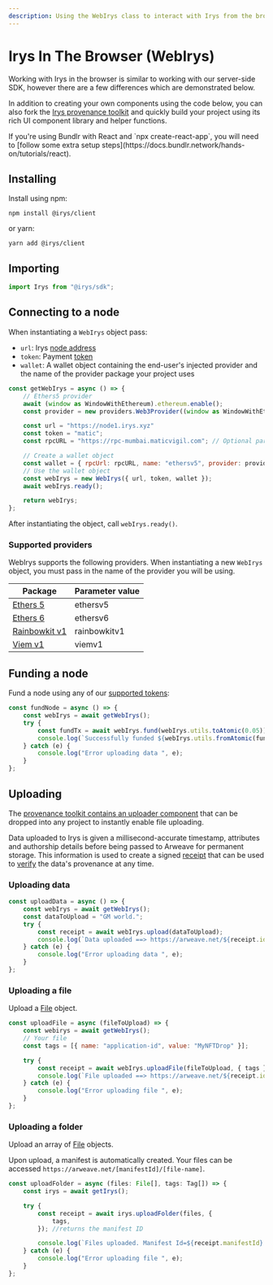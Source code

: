 ```yaml
---
description: Using the WebIrys class to interact with Irys from the browser
---
```



# Irys In The Browser (WebIrys)

Working with Irys in the browser is similar to working with our server-side SDK, however there are a few differences which are demonstrated below.

In addition to creating your own components using the code below, you can also fork the [Irys provenance
toolkit](/developer-docs/provenance-toolkit) and quickly build your project using its rich UI component library and
helper functions.

<Callout emoji="🚀">
	If you're using Bundlr with React and `npx create-react-app`, you will need to [follow some extra setup
	steps](https://docs.bundlr.network/hands-on/tutorials/react).
</Callout>

## Installing

Install using npm:

```console
npm install @irys/client
```

or yarn:

```console
yarn add @irys/client
```

## Importing

```js
import Irys from "@irys/sdk";
```

## Connecting to a node

When instantiating a `WebIrys` object pass:

-   `url`: Irys [node address](/overview/nodes)
-   `token`: Payment [token](/overview/supported-tokens)
-   `wallet`: A wallet object containing the end-user's injected provider and the name of the provider package your project uses

```js
const getWebIrys = async () => {
	// Ethers5 provider
	await (window as WindowWithEthereum).ethereum.enable();
	const provider = new providers.Web3Provider((window as WindowWithEthereum).ethereum);

	const url = "https://node1.irys.xyz"
	const token = "matic";
	const rpcURL = "https://rpc-mumbai.maticvigil.com"; // Optional parameter

	// Create a wallet object
	const wallet = { rpcUrl: rpcURL, name: "ethersv5", provider: provider };
	// Use the wallet object
	const webIrys = new WebIrys({ url, token, wallet });
	await webIrys.ready();

	return webIrys;
};

```

After instantiating the object, call `webIrys.ready()`.

### Supported providers

WebIrys supports the following providers. When instantiating a new `WebIrys` object, you must pass in the name of the provider you will be using.

| Package                                        | Parameter value |
| ---------------------------------------------- | --------------- |
| [ Ethers 5 ](https://docs.ethers.org/v5/)      | ethersv5        |
| [ Ethers 6 ](https://docs.ethers.org/v6/)      | ethersv6        |
| [ Rainbowkit v1 ](https://www.rainbowkit.com/) | rainbowkitv1    |
| [ Viem v1 ](https://viem.sh/)                  | viemv1          |

## Funding a node

Fund a node using any of our [supported tokens](/overview/supported-tokens):

```js
const fundNode = async () => {
	const webIrys = await getWebIrys();
	try {
		const fundTx = await webIrys.fund(webIrys.utils.toAtomic(0.05));
		console.log(`Successfully funded ${webIrys.utils.fromAtomic(fundTx.quantity)} ${webIrys.token}`);
	} catch (e) {
		console.log("Error uploading data ", e);
	}
};
```

## Uploading

The [provenance toolkit contains an uploader component](/developer-docs/provenance-toolkit/uploader) that can be dropped into any project to instantly enable file uploading.

Data uploaded to Irys is given a millisecond-accurate timestamp, attributes and authorship details before being passed to Arweave for permanent storage. This information is used to create a signed [receipt](/learn/receipts) that can be used to [verify](/developer-docs/irys-sdk/api/utils-verifyReceipt) the data's provenance at any time.

### Uploading data

```js
const uploadData = async () => {
	const webIrys = await getWebIrys();
	const dataToUpload = "GM world.";
	try {
		const receipt = await webIrys.upload(dataToUpload);
		console.log(`Data uploaded ==> https://arweave.net/${receipt.id}`);
	} catch (e) {
		console.log("Error uploading data ", e);
	}
};
```

### Uploading a file

Upload a [File](https://developer.mozilla.org/en-US/docs/Web/API/File) object.

```js
const uploadFile = async (fileToUpload) => {
	const webirys = await getWebIrys();
	// Your file
	const tags = [{ name: "application-id", value: "MyNFTDrop" }];

	try {
		const receipt = await webIrys.uploadFile(fileToUpload, { tags });
		console.log(`File uploaded ==> https://arweave.net/${receipt.id}`);
	} catch (e) {
		console.log("Error uploading file ", e);
	}
};
```

### Uploading a folder

Upload an array of [File](https://developer.mozilla.org/en-US/docs/Web/API/File) objects.

Upon upload, a manifest is automatically created. Your files can be accessed `https://arweave.net/[manifestId]/[file-name]`.

```js
const uploadFolder = async (files: File[], tags: Tag[]) => {
	const irys = await getIrys();

	try {
		const receipt = await irys.uploadFolder(files, {
			tags,
		}); //returns the manifest ID

		console.log(`Files uploaded. Manifest Id=${receipt.manifestId} Receipt Id=${receipt.id}`);
	} catch (e) {
		console.log("Error uploading file ", e);
	}
};
```
